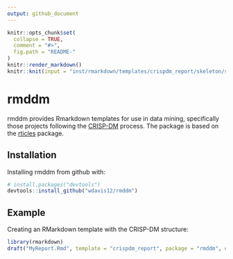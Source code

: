 ```yaml
---
output: github_document
---
```


<!-- README.md is generated from README.Rmd. Please edit that file -->

```r
knitr::opts_chunk$set(
  collapse = TRUE,
  comment = "#>",
  fig.path = "README-"
)
knitr::render_markdown()
knitr::knit(input = "inst/rmarkdown/templates/crispdm_report/skeleton/skeleton.Rmd", output = "CRISP-DM.md")
```

# rmddm

rmddm provides Rmarkdown templates for use in data mining, specifically those projects following the [CRISP-DM](https://en.wikipedia.org/wiki/Cross-industry_standard_process_for_data_mining) process. The package is based on the [rticles](https://github.com/rstudio/rticles) package.

## Installation

Installing rmddm from github with:

```r
# install.packages("devtools")
devtools::install_github("wdavis12/rmddm")
```

## Example

Creating an RMarkdown template with the CRISP-DM structure:

```r
library(rmarkdown)
draft("MyReport.Rmd", template = "crispdm_report", package = "rmddm", edit=FALSE)
```